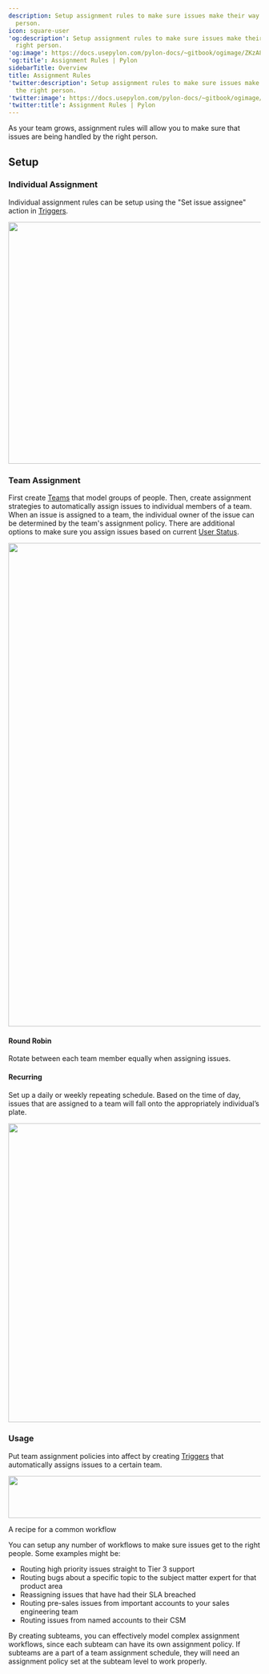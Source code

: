 ---
description: Setup assignment rules to make sure issues make their way to the right
  person.
icon: square-user
'og:description': Setup assignment rules to make sure issues make their way to the
  right person.
'og:image': https://docs.usepylon.com/pylon-docs/~gitbook/ogimage/ZKzA8D6nglZPfTJowFCe
'og:title': Assignment Rules | Pylon
sidebarTitle: Overview
title: Assignment Rules
'twitter:description': Setup assignment rules to make sure issues make their way to
  the right person.
'twitter:image': https://docs.usepylon.com/pylon-docs/~gitbook/ogimage/ZKzA8D6nglZPfTJowFCe
'twitter:title': Assignment Rules | Pylon
---
As your team grows, assignment rules will allow you to make sure that issues are being handled by the right person.

## Setup

### Individual Assignment

Individual assignment rules can be setup using the "Set issue assignee" action in [Triggers](/pylon-docs/platform/triggers).

<Frame>
<img alt="" class="block" data-testid="zoom-image" fetchpriority="high" height="482" sizes="(max-width: 640px) 400px, 768px" src="/images/38fd21ca.png" width="597"/>
</Frame>

### Team Assignment

First create [Teams](/pylon-docs/platform/teams) that model groups of people. Then, create assignment strategies to automatically assign issues to individual members of a team. When an issue is assigned to a team, the individual owner of the issue can be determined by the team's assignment policy. There are additional options to make sure you assign issues based on current [User Status](/pylon-docs/support-workflows/assignment-rules/user-status).

<Frame>
<img alt="" class="block" data-testid="zoom-image" fetchpriority="low" height="964" loading="lazy" sizes="(max-width: 640px) 400px, 768px" src="/images/ce90e6dc.png" width="2460"/>
</Frame>

#### Round Robin

Rotate between each team member equally when assigning issues.

#### Recurring

Set up a daily or weekly repeating schedule. Based on the time of day, issues that are assigned to a team will fall onto the appropriately individual’s plate.

<Frame>
<img alt="" class="block" data-testid="zoom-image" fetchpriority="low" height="596" loading="lazy" sizes="(max-width: 640px) 400px, 768px" src="/images/3a785e6d.png" width="747"/>
</Frame>

### Usage

Put team assignment policies into affect by creating [Triggers](/pylon-docs/platform/triggers) that automatically assigns issues to a certain team.

<Frame>
<img alt="" class="block" data-testid="zoom-image" fetchpriority="low" height="84" loading="lazy" sizes="(max-width: 640px) 400px, 768px" src="/images/a30189a0.png" width="822"/>
</Frame>

A recipe for a common workflow

You can setup any number of workflows to make sure issues get to the right people. Some examples might be:

* Routing high priority issues straight to Tier 3 support
* Routing bugs about a specific topic to the subject matter expert for that product area
* Reassigning issues that have had their SLA breached
* Routing pre-sales issues from important accounts to your sales engineering team
* Routing issues from named accounts to their CSM

<Info>
By creating subteams, you can effectively model complex assignment workflows, since each subteam can have its own assignment policy. If subteams are a part of a team assignment schedule, they will need an assignment policy set at the subteam level to work properly.
</Info>
